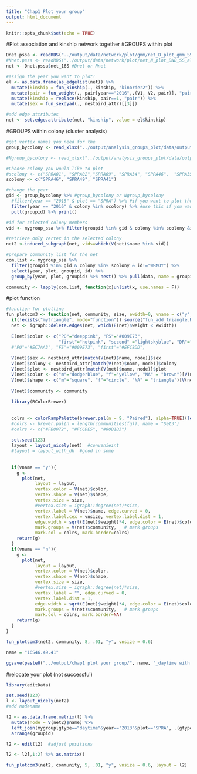 ---
title: "Chap1 Plot your group"
output: html_document
---

```{r setup, include=FALSE}
knitr::opts_chunk$set(echo = TRUE)
```

#Plot association and kinship network together
#GROUPS within plot
```{r}
Dnet.pssa <- readRDS("../output/data/network/plot/gmm/net_D_plot_gmm_SS_all_SRI_v1.list.Rdata")
#Nnet.pssa <- readRDS("../output/data/network/plot/net_N_plot_BNB_SS_all_SRI_v0.list.RData")
net <- Dnet.pssa$net_16S #Dnet or Nnet

#assign the year you want to plot!
el <- as.data.frame(as_edgelist(net)) %>% 
  mutate(kinship = fun_kinship(., kinship, "kinorder2")) %>% 
  mutate(pair = fun_weight(., pair[year=="2016",.(V1, V2, pair)], "pair")) %>% #assign $year
  mutate(kinship = replace(kinship, pair==1, "pair")) %>% 
  mutate(sex = fun_sexdyad(., nestbird_attr)[[3]])

#add edge attributes
net <- set.edge.attribute(net, "kinship", value = el$kinship)
```

#GROUPS within colony (cluster analysis)
```{r}
#get vertex names you need for the
group_bycolony <- read_xlsx("../output/analysis_groups_plot/data/output_unit type within colonies.xlsx")

#Ngroup_bycolony <- read_xlsx("../output/analysis_groups_plot/data/output_N_unit type within #colonies.xlsx")

#Choose colony you would like to plot
#scolony <- c("SPRA01", "SPRA02","SPRA09", "SPRA34", "SPRA46",  "SPRA35", "SPRA49")
scolony <- c("SPRA46", "SPRA49", "SPRA41")

#change the year
gid <- group_bycolony %>% #group_bycolony or Ngroup_bycolony
  #filter(year == "2015" & plot == "SPRA") %>% #if you want to plot the whole plot
  filter(year == "2016" & colony %in% scolony) %>% #use this if you want to plot colonies
  pull(groupid) %>% print()

#id for selected colony members
vid <- mygroup_ssa %>% filter(groupid %in% gid & colony %in% scolony &id!="WRMOY") %>% pull(id) %>% print()

#retrieve only vertex in the selected colony
net2 <-induced_subgraph(net, vids=which(V(net)$name %in% vid))

#prepare community list for the net
com.list <- mygroup_ssa %>% 
  filter(groupid %in% gid & colony %in% scolony & id!="WRMOY") %>% 
  select(year, plot, groupid, id) %>% 
  group_by(year, plot, groupid) %>% nest() %>% pull(data, name = groupid)

community <- lapply(com.list, function(x)unlist(x, use.names = F))
```

#plot function
```{r}
#function for plotting
fun_plotcom3 <- function(net, community, size, ewidth=0, vname = c("y", "n"), vnsize = 0.7, layout = "layout_nicely"){
  if(!exists("mytriangle", mode="function")) source("fun_add_triangle.R")  #add triangle shape
  net <- igraph::delete.edges(net, which(E(net)$weight < ewidth))
  
  E(net)$color <- c("PO"="deeppink", "FS"="#009E73", 
                    "first"="hotpink", "second" ="lightskyblue", "DR"="white", "UR"="white", "pair" = "grey30")[E(net)$kinship]
  #"PO"="#EC7AA3", "FS"="#009E73", "first"="#EFC8DD",
  
  V(net)$sex <- nestbird_attr[match(V(net)$name, node)]$sex 
  V(net)$colony <- nestbird_attr[match(V(net)$name, node)]$colony
  V(net)$plot <- nestbird_attr[match(V(net)$name, node)]$plot
  V(net)$color <- c("m"="dodgerblue", "f"="yellow", "NA" = "brown")[V(net)$sex] 
  V(net)$shape <- c("m"="square", "f"="circle", "NA" = "triangle")[V(net)$sex]
  
  V(net)$community <- community
  
  library(RColorBrewer)
  
  
  colrs <- colorRampPalette(brewer.pal(n = 9, "Paired"), alpha=TRUE)(length(community))
  #colrs <- brewer.pal(n = length(communities(fg)), name = "Set3")
  #colrs <- c("#FB8072", "#FCCDE5", "#80B1D3")
  
  set.seed(123)
  layout = layout_nicely(net)  #convenieint
  #layout = layout_with_dh  #good in some
  
  
  if(vname == "y"){
    g <-
      plot(net, 
           layout = layout,
           vertex.color = V(net)$color,
           vertex.shape = V(net)$shape,
           vertex.size = size,
           #vertex.size = igraph::degree(net)*size, 
           vertex.label = V(net)$name, edge.curved = 0, 
           vertex.label.cex = vnsize, vertex.label.dist = 1,
           edge.width = sqrt(E(net)$weight)*4, edge.color = E(net)$color, 
           mark.groups = V(net)$community,   # mark groups
           mark.col = colrs, mark.border=colrs)
    return(g)
  }
  if(vname == "n"){
    g <-
      plot(net, 
           layout = layout,
           vertex.color = V(net)$color,
           vertex.shape = V(net)$shape,
           vertex.size = size,
           #vertex.size = igraph::degree(net)*size, 
           vertex.label = "", edge.curved = 0, 
           vertex.label.dist = 1,
           edge.width = sqrt(E(net)$weight)*4, edge.color = E(net)$color, 
           mark.groups = V(net)$community,   # mark groups
           mark.col = colrs, mark.border=NA)
    return(g)
  }
}
```

```{r}
fun_plotcom3(net2, community, 8, .01, "y", vnsize = 0.6)

name = "16S46.49.41"

ggsave(paste0("../output/chap1 plot your group/", name, "_daytime with kinship.png"), fun_plotcom3(net2, community, 8, .01, "n", vnsize = 0.6), width = 6, height = 6)

```

#relocate your plot (not successful)
```{r}
library(editData)

set.seed(123)
l <- layout_nicely(net2)
#add nodename

l2 <- as.data.frame.matrix(l) %>% 
  mutate(node = V(net2)$name) %>% 
  left_join(mygroup[gtype=="daytime"&year=="2013"&plot=="SPRA", .(gtype, year, plot, id, groupid)], by = c("node"="id")) %>% 
  arrange(groupid)

l2 <- edit(l2)  #adjust positions

l2 <- l2[,1:2] %>% as.matrix()

fun_plotcom3(net2, community, 5, .01, "y", vnsize = 0.6, layout = l2)
```

